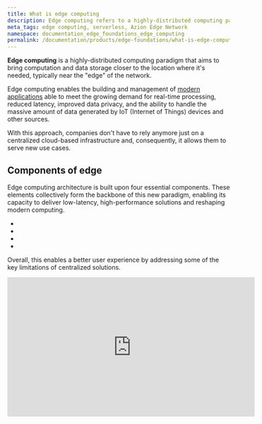 ```yaml
---
title: What is edge computing
description: Edge computing refers to a highly-distributed computing paradigm that aims to bring computation and data storage closer to the users.
meta_tags: edge computing, serverless, Azion Edge Network
namespace: documentation_edge_foundations_edge_computing
permalink: /documentation/products/edge-foundations/what-is-edge-computing/
---
```


**Edge computing** is a highly-distributed computing paradigm that aims to bring computation and data storage closer to the location where it's needed, typically near the "edge" of the network.

Edge computing enables the building and management of [modern applications](/en/documentation/products/guides/build/overview/) able to meet the growing demand for real-time processing, reduced latency, improved data privacy, and the ability to handle the massive amount of data generated by IoT (Internet of Things) devices and other sources.

With this approach, companies don't have to rely anymore just on a centralized cloud-based infrastructure and, consequently, it allows them to serve new use cases.

## Components of edge

Edge computing architecture is built upon four essential components. These elements collectively form the backbone of this new paradigm, enabling its capacity to deliver low-latency, high-performance solutions and reshaping modern computing.

- 
-
-
-

Overall, this enables a better user experience by addressing some of the key limitations of centralized solutions.

<iframe
width="560"
height="315"
src="https://www.youtube.com/embed/nVfImVDzjgA?si=Q-XbANd3zurp_SwG"
loading="lazy"
title="Understanding Edge Computing: Key Concepts Simplified"
frameborder="0"
allow="accelerometer; autoplay; clipboard-write; encrypted-media; gyroscope; picture-in-picture; web-share"
allowfullscreen></iframe>

